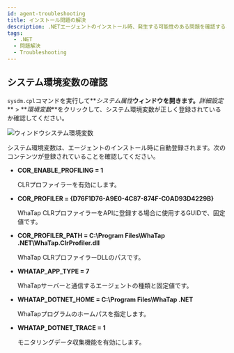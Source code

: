 ```yaml
---
id: agent-troubleshooting
title: インストール問題の解決
description: .NETエージェントのインストール時、発生する可能性のある問題を確認することができます。
tags:
  - .NET
  - 問題解決
  - Troubleshooting
---
```


## システム環境変数の確認

`sysdm.cpl`コマンドを実行して**_システム属性_**ウィンドウを開きます。**_詳細設定_** > **_環境変数_**をクリックして、システム環境変数が正しく登録されているか確認してください。

![ウィンドウシステム環境変数](https://img.whatap.io/media/agent_dotnet/install/system_properties.png)

システム環境変数は、エージェントのインストール時に自動登録されます。次のコンテンツが登録されていることを確認してください。

-   **COR_ENABLE_PROFILING = 1**

    CLRプロファイラーを有効にします。

-   **COR_PROFILER = {D76F1D76-A9E0-4C87-874F-C0AD93D4229B}**

    WhaTap CLRプロファイラーをAPIに登録する場合に使用するGUIDで、固定値です。

-   **COR_PROFILER_PATH = C:\\Program Files\\WhaTap .NET\\WhaTap.ClrProfiler.dll**

    WhaTap CLRプロファイラーDLLのパスです。

-   **WHATAP_APP_TYPE = 7**

    WhaTapサーバーと通信するエージェントの種類と固定値です。

-   **WHATAP_DOTNET_HOME = C:\\Program Files\\WhaTap .NET**

    WhaTapプログラムのホームパスを指定します。

-   **WHATAP_DOTNET_TRACE = 1**

    モニタリングデータ収集機能を有効にします。
